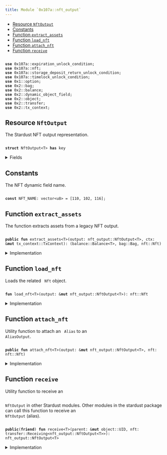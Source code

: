 ```yaml
---
title: Module `0x107a::nft_output`
---
```


<Link id="0x107a_nft_output"/>


-  [Resource `NftOutput`](#0x107a_nft_output_NftOutput)
-  [Constants](#@Constants_0)
-  [Function `extract_assets`](#0x107a_nft_output_extract_assets)
-  [Function `load_nft`](#0x107a_nft_output_load_nft)
-  [Function `attach_nft`](#0x107a_nft_output_attach_nft)
-  [Function `receive`](#0x107a_nft_output_receive)


<pre><code>
<b>use</b> <Link to="expiration_unlock_condition#0x107a_expiration_unlock_condition">0x107a::expiration_unlock_condition</Link>;
<b>use</b> <Link to="nft#0x107a_nft">0x107a::nft</Link>;
<b>use</b> <Link to="storage_deposit_return_unlock_condition#0x107a_storage_deposit_return_unlock_condition">0x107a::storage_deposit_return_unlock_condition</Link>;
<b>use</b> <Link to="timelock_unlock_condition#0x107a_timelock_unlock_condition">0x107a::timelock_unlock_condition</Link>;
<b>use</b> <Link to="../move-stdlib/option#0x1_option">0x1::option</Link>;
<b>use</b> <Link to="../iota-framework/bag#0x2_bag">0x2::bag</Link>;
<b>use</b> <Link to="../iota-framework/balance#0x2_balance">0x2::balance</Link>;
<b>use</b> <Link to="../iota-framework/dynamic_object_field#0x2_dynamic_object_field">0x2::dynamic_object_field</Link>;
<b>use</b> <Link to="../iota-framework/object#0x2_object">0x2::object</Link>;
<b>use</b> <Link to="../iota-framework/transfer#0x2_transfer">0x2::transfer</Link>;
<b>use</b> <Link to="../iota-framework/tx_context#0x2_tx_context">0x2::tx_context</Link>;
</code></pre>



<Link id="0x107a_nft_output_NftOutput"></Link>

## Resource `NftOutput`

The Stardust NFT output representation.


<pre><code>
<b>struct</b> <Link to="nft_output#0x107a_nft_output_NftOutput">NftOutput</Link>&lt;T&gt; <b>has</b> key
</code></pre>



<details>
<summary>Fields</summary>


<dl>
<dt>
<code>
id: <Link to="../iota-framework/object#0x2_object_UID">object::UID</Link></code>
</dt>
<dd>
 This is a "random" UID, not the NFTID from Stardust.
</dd>
<dt>
<code>
<Link to="../iota-framework/balance#0x2_balance">balance</Link>: <Link to="../iota-framework/balance#0x2_balance_Balance">balance::Balance</Link>&lt;T&gt;</code>
</dt>
<dd>
 The amount of coins held by the output.
</dd>
<dt>
<code>
native_tokens: <Link to="../iota-framework/bag#0x2_bag_Bag">bag::Bag</Link></code>
</dt>
<dd>
 The <code>
Bag</code> holds native tokens, key-ed by the stringified type of the asset.
 Example: key: "0xabcded::soon::SOON", value: `Balance<0xabcded::soon::SOON>`.
</dd>
<dt>
<code>
storage_deposit_return_uc: <Link to="../move-stdlib/option#0x1_option_Option">option::Option</Link>&lt;<Link to="storage_deposit_return_unlock_condition#0x107a_storage_deposit_return_unlock_condition_StorageDepositReturnUnlockCondition">storage_deposit_return_unlock_condition::StorageDepositReturnUnlockCondition</Link>&gt;</code>
</dt>
<dd>
 The storage deposit return unlock condition.
</dd>
<dt>
<code>
timelock_uc: <Link to="../move-stdlib/option#0x1_option_Option">option::Option</Link>&lt;<Link to="timelock_unlock_condition#0x107a_timelock_unlock_condition_TimelockUnlockCondition">timelock_unlock_condition::TimelockUnlockCondition</Link>&gt;</code>
</dt>
<dd>
 The timelock unlock condition.
</dd>
<dt>
<code>
expiration_uc: <Link to="../move-stdlib/option#0x1_option_Option">option::Option</Link>&lt;<Link to="expiration_unlock_condition#0x107a_expiration_unlock_condition_ExpirationUnlockCondition">expiration_unlock_condition::ExpirationUnlockCondition</Link>&gt;</code>
</dt>
<dd>
 The expiration unlock condition.
</dd>
</dl>


</details>

<Link id="@Constants_0"></Link>

## Constants


<Link id="0x107a_nft_output_NFT_NAME"></Link>

The NFT dynamic field name.


<pre><code>
<b>const</b> <Link to="nft_output#0x107a_nft_output_NFT_NAME">NFT_NAME</Link>: <Link to="../move-stdlib/vector#0x1_vector">vector</Link>&lt;u8&gt; = [110, 102, 116];
</code></pre>



<Link id="0x107a_nft_output_extract_assets"></Link>

## Function `extract_assets`

The function extracts assets from a legacy NFT output.


<pre><code>
<b>public</b> <b>fun</b> <Link to="nft_output#0x107a_nft_output_extract_assets">extract_assets</Link>&lt;T&gt;(output: <Link to="nft_output#0x107a_nft_output_NftOutput">nft_output::NftOutput</Link>&lt;T&gt;, ctx: &<b>mut</b> <Link to="../iota-framework/tx_context#0x2_tx_context_TxContext">tx_context::TxContext</Link>): (<Link to="../iota-framework/balance#0x2_balance_Balance">balance::Balance</Link>&lt;T&gt;, <Link to="../iota-framework/bag#0x2_bag_Bag">bag::Bag</Link>, <Link to="nft#0x107a_nft_Nft">nft::Nft</Link>)
</code></pre>



<details>
<summary>Implementation</summary>


<pre><code>
<b>public</b> <b>fun</b> <Link to="nft_output#0x107a_nft_output_extract_assets">extract_assets</Link>&lt;T&gt;(<b>mut</b> output: <Link to="nft_output#0x107a_nft_output_NftOutput">NftOutput</Link>&lt;T&gt;, ctx: &<b>mut</b> TxContext): (Balance&lt;T&gt;, Bag, Nft) \{
    // Load the related Nft <Link to="../iota-framework/object#0x2_object">object</Link>.
    <b>let</b> <Link to="nft#0x107a_nft">nft</Link> = <Link to="nft_output#0x107a_nft_output_load_nft">load_nft</Link>(&<b>mut</b> output);

    // Unpuck the output.
    <b>let</b> <Link to="nft_output#0x107a_nft_output_NftOutput">NftOutput</Link> \{
        id,
        <Link to="../iota-framework/balance#0x2_balance">balance</Link>: <b>mut</b> <Link to="../iota-framework/balance#0x2_balance">balance</Link>,
        native_tokens,
        storage_deposit_return_uc: <b>mut</b> storage_deposit_return_uc,
        timelock_uc: <b>mut</b> timelock_uc,
        expiration_uc: <b>mut</b> expiration_uc
    } = output;

    // If the output <b>has</b> a timelock unlock condition, then we need <b>to</b> check <b>if</b> the timelock_uc <b>has</b> expired.
    <b>if</b> (timelock_uc.is_some()) \{
        timelock_uc.extract().unlock(ctx);
    };

    // If the output <b>has</b> an expiration unlock condition, then we need <b>to</b> check who can unlock the output.
    <b>if</b> (expiration_uc.is_some()) \{
        expiration_uc.extract().unlock(ctx);
    };

    // If the output <b>has</b> a storage deposit <b>return</b> unlock condition, then we need <b>to</b> <b>return</b> the deposit.
    <b>if</b> (storage_deposit_return_uc.is_some()) \{
        storage_deposit_return_uc.extract().unlock(&<b>mut</b> <Link to="../iota-framework/balance#0x2_balance">balance</Link>, ctx);
    };

    // Destroy the output.
    <Link to="../move-stdlib/option#0x1_option_destroy_none">option::destroy_none</Link>(timelock_uc);
    <Link to="../move-stdlib/option#0x1_option_destroy_none">option::destroy_none</Link>(expiration_uc);
    <Link to="../move-stdlib/option#0x1_option_destroy_none">option::destroy_none</Link>(storage_deposit_return_uc);

    <Link to="../iota-framework/object#0x2_object_delete">object::delete</Link>(id);

    <b>return</b> (<Link to="../iota-framework/balance#0x2_balance">balance</Link>, native_tokens, <Link to="nft#0x107a_nft">nft</Link>)
}
</code></pre>



</details>

<Link id="0x107a_nft_output_load_nft"></Link>

## Function `load_nft`

Loads the related <code>
Nft</code> object.


<pre><code>
<b>fun</b> <Link to="nft_output#0x107a_nft_output_load_nft">load_nft</Link>&lt;T&gt;(output: &<b>mut</b> <Link to="nft_output#0x107a_nft_output_NftOutput">nft_output::NftOutput</Link>&lt;T&gt;): <Link to="nft#0x107a_nft_Nft">nft::Nft</Link>
</code></pre>



<details>
<summary>Implementation</summary>


<pre><code>
<b>fun</b> <Link to="nft_output#0x107a_nft_output_load_nft">load_nft</Link>&lt;T&gt;(output: &<b>mut</b> <Link to="nft_output#0x107a_nft_output_NftOutput">NftOutput</Link>&lt;T&gt;): Nft \{
    <Link to="../iota-framework/dynamic_object_field#0x2_dynamic_object_field_remove">dynamic_object_field::remove</Link>(&<b>mut</b> output.id, <Link to="nft_output#0x107a_nft_output_NFT_NAME">NFT_NAME</Link>)
}
</code></pre>



</details>

<Link id="0x107a_nft_output_attach_nft"></Link>

## Function `attach_nft`

Utility function to attach an <code>
Alias</code> to an <code>
AliasOutput</code>.


<pre><code>
<b>public</b> <b>fun</b> <Link to="nft_output#0x107a_nft_output_attach_nft">attach_nft</Link>&lt;T&gt;(output: &<b>mut</b> <Link to="nft_output#0x107a_nft_output_NftOutput">nft_output::NftOutput</Link>&lt;T&gt;, <Link to="nft#0x107a_nft">nft</Link>: <Link to="nft#0x107a_nft_Nft">nft::Nft</Link>)
</code></pre>



<details>
<summary>Implementation</summary>


<pre><code>
<b>public</b> <b>fun</b> <Link to="nft_output#0x107a_nft_output_attach_nft">attach_nft</Link>&lt;T&gt;(output: &<b>mut</b> <Link to="nft_output#0x107a_nft_output_NftOutput">NftOutput</Link>&lt;T&gt;, <Link to="nft#0x107a_nft">nft</Link>: Nft) \{
    <Link to="../iota-framework/dynamic_object_field#0x2_dynamic_object_field_add">dynamic_object_field::add</Link>(&<b>mut</b> output.id, <Link to="nft_output#0x107a_nft_output_NFT_NAME">NFT_NAME</Link>, <Link to="nft#0x107a_nft">nft</Link>)
}
</code></pre>



</details>

<Link id="0x107a_nft_output_receive"></Link>

## Function `receive`

Utility function to receive an <code>
<Link to="nft_output#0x107a_nft_output_NftOutput">NftOutput</Link></code> in other Stardust modules.
Other modules in the stardust package can call this function to receive an <code>
<Link to="nft_output#0x107a_nft_output_NftOutput">NftOutput</Link></code> (alias).


<pre><code>
<b>public</b>(<b>friend</b>) <b>fun</b> <Link to="nft_output#0x107a_nft_output_receive">receive</Link>&lt;T&gt;(parent: &<b>mut</b> <Link to="../iota-framework/object#0x2_object_UID">object::UID</Link>, <Link to="nft#0x107a_nft">nft</Link>: <Link to="../iota-framework/transfer#0x2_transfer_Receiving">transfer::Receiving</Link>&lt;<Link to="nft_output#0x107a_nft_output_NftOutput">nft_output::NftOutput</Link>&lt;T&gt;&gt;): <Link to="nft_output#0x107a_nft_output_NftOutput">nft_output::NftOutput</Link>&lt;T&gt;
</code></pre>



<details>
<summary>Implementation</summary>


<pre><code>
<b>public</b>(<Link to="../iota-framework/package#0x2_package">package</Link>) <b>fun</b> <Link to="nft_output#0x107a_nft_output_receive">receive</Link>&lt;T&gt;(parent: &<b>mut</b> UID, <Link to="nft#0x107a_nft">nft</Link>: Receiving&lt;<Link to="nft_output#0x107a_nft_output_NftOutput">NftOutput</Link>&lt;T&gt;&gt;) : <Link to="nft_output#0x107a_nft_output_NftOutput">NftOutput</Link>&lt;T&gt; \{
    <Link to="../iota-framework/transfer#0x2_transfer_receive">transfer::receive</Link>(parent, <Link to="nft#0x107a_nft">nft</Link>)
}
</code></pre>



</details>
